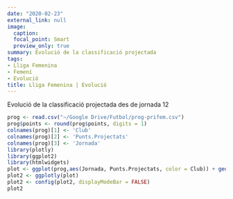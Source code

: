 ```yaml
---
date: "2020-02-23"
external_link: null
image:
  caption: 
  focal_point: Smart
  preview_only: true
summary: Evolució de la classificació projectada
tags:
- Lliga Femenina
- Femení
- Evolució
title: Lliga Femenina | Evolució
---
```

Evolució de la classificació projectada des de jornada 12
<br>
```r
prog <- read.csv("~/Google Drive/Futbol/prog-prifem.csv")
prog$points <- round(prog$points, digits = 1)
colnames(prog)[1] <- 'Club'
colnames(prog)[2] <- 'Punts.Projectats'
colnames(prog)[3] <- 'Jornada'
library(plotly)
library(ggplot2)
library(htmlwidgets)
plot <- ggplot(prog,aes(Jornada, Punts.Projectats, color = Club)) + geom_line() + labs(y = "Punts Projectats")
plot2 <- ggplotly(plot)
plot2 <- config(plot2, displayModeBar = FALSE)
plot2
```
<br>
